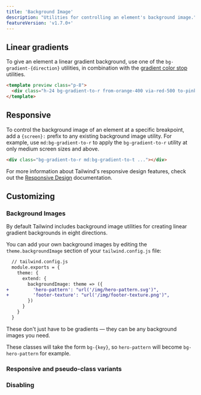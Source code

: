 ```yaml
---
title: 'Background Image'
description: "Utilities for controlling an element's background image."
featureVersion: 'v1.7.0+'
---
```




## Linear gradients

To give an element a linear gradient background, use one of the `bg-gradient-{direction}` utilities, in combination with the [gradient color stop](/docs/gradient-color-stops) utilities.

```html
<template preview class="p-8">
  <div class="h-24 bg-gradient-to-r from-orange-400 via-red-500 to-pink-500"></div>
</template>
```

## Responsive

To control the background image of an element at a specific breakpoint, add a `{screen}:` prefix to any existing background image utility. For example, use `md:bg-gradient-to-r` to apply the `bg-gradient-to-r` utility at only medium screen sizes and above.

```html
<div class="bg-gradient-to-r md:bg-gradient-to-t ..."></div>
```

For more information about Tailwind's responsive design features, check out the [Responsive Design](/docs/responsive-design) documentation.

## Customizing

### Background Images

By default Tailwind includes background image utilities for creating linear gradient backgrounds in eight directions.

You can add your own background images by editing the `theme.backgroundImage` section of your `tailwind.config.js` file:

```diff
  // tailwind.config.js
  module.exports = {
    theme: {
      extend: {
        backgroundImage: theme => ({
+         'hero-pattern': "url('/img/hero-pattern.svg')",
+         'footer-texture': "url('/img/footer-texture.png')",
        })
      }
    }
  }
```

These don't just have to be gradients — they can be any background images you need.

These classes will take the form `bg-{key}`, so `hero-pattern` will become `bg-hero-pattern` for example.

### Responsive and pseudo-class variants

<Variants plugin="backgroundImage" />

### Disabling

<Disabling plugin="backgroundImage" />

